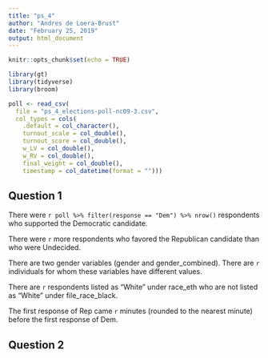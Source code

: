 ```yaml
---
title: "ps_4"
author: "Andres de Loera-Brust"
date: "February 25, 2019"
output: html_document
---
```


```r
knitr::opts_chunk$set(echo = TRUE)

library(gt)
library(tidyverse)
library(broom)

poll <- read_csv(
  file = "ps_4_elections-poll-nc09-3.csv",
  col_types = cols(
    .default = col_character(),
    turnout_scale = col_double(),
    turnout_score = col_double(),
    w_LV = col_double(),
    w_RV = col_double(),
    final_weight = col_double(),
    timestamp = col_datetime(format = "")))

```

## Question 1

There were `r poll %>% filter(response == "Dem") %>% nrow()` respondents who supported the Democratic candidate.

There were `r ` more respondents who favored the Republican candidate than who were Undecided.

There are two gender variables (gender and gender_combined). There are `r ` individuals for whom these variables have different values.

There are `r ` respondents listed as “White” under race_eth who are not listed as “White” under file_race_black.

The first response of Rep came `r ` minutes (rounded to the nearest minute) before the first response of Dem.


## Question 2

```r


```


